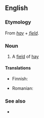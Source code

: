 ==English==

===Etymology===
From ''[[hay]]'' + ''[[field]]''.

===Noun===
{{en-noun}}

# A [[field]] of [[hay]]

====Translations====
{{trans-top|field of hay}}
* Finnish: {{t+|fi|heinäpelto}}
{{trans-mid}}
* Romanian: {{t+|ro|fâneață}}
{{trans-bottom}}

===See also===
* {{l|en|cornfield}}
